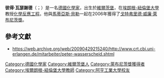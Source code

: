 {{Multiple issues|
{{Expand language|1=en|time=2020-10-12T13:01:18+00:00}}
{{BLPsources|time=2020-10-12T13:01:18+00:00}}
}}
'''彼得·瓦瑟謝德'''（{{lang-de|Peter Wasserscheid}}；{{bd|1970年|10月23日}}）是一名[[德國|德國]][[化學家|化學家]]，出生於[[維爾茨堡|維爾茨堡]]，在[[埃朗根-紐倫堡大學|埃朗根-紐倫堡大學]]教授[[化學反應工程|化學反應工程]]。他與[[馬蒂亞斯·貝勒_(化學家)|馬蒂亞斯·貝勒]]一起在2006年獲得了[[戈特弗里德·威廉·萊布尼茨獎|戈特弗里德·威廉·萊布尼茨獎]]。

==參考文獻==
* https://web.archive.org/web/20090429215240/http://www.crt.cbi.uni-erlangen.de/mitarbeiter/peter-wasserscheid.shtml

{{Authority control}}
{{DEFAULTSORT: Wasserscheid, Peter}}
[[Category:德國化學家|Category:德國化學家]]
[[Category:維爾茨堡人|Category:維爾茨堡人]]
[[Category:萊布尼茨獎獲得者|Category:萊布尼茨獎獲得者]]
[[Category:埃爾朗根-紐倫堡大學教師|Category:埃爾朗根-紐倫堡大學教師]]
[[Category:阿亨工業大學校友|Category:阿亨工業大學校友]]